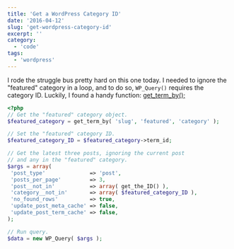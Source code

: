 ```yaml
---
title: 'Get a WordPress Category ID'
date: '2016-04-12'
slug: 'get-wordpress-category-id'
excerpt: ''
category:
  - 'code'
tags:
  - 'wordpress'
---
```


I rode the struggle bus pretty hard on this one today. I needed to ignore the "featured" category in a loop, and to do so, `WP_Query()` requires the category ID. Luckily, I found a handy function: [get_term_by();](http://codex.wordpress.org/Function_Reference/get_term_by)

```php
<?php
// Get the "featured" category object.
$featured_category = get_term_by( 'slug', 'featured', 'category' );

// Set the "featured" category ID.
$featured_category_ID = $featured_category->term_id;

// Get the latest three posts, ignoring the current post
// and any in the "featured" category.
$args = array(
 'post_type'              => 'post',
 'posts_per_page'         => 3,
 'post__not_in'           => array( get_the_ID() ),
 'category__not_in'       => array( $featured_category_ID ),
 'no_found_rows'          => true,
 'update_post_meta_cache' => false,
 'update_post_term_cache' => false,
);

// Run query.
$data = new WP_Query( $args );
```
